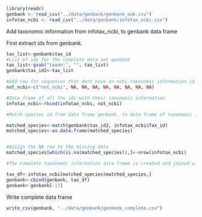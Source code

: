 
```r
library(readr)
genbank <- read_csv("../data/genbank/genbank_euk.csv")
infotax_ncbi <- read_csv("../data/genbank/infotax_ncbi.csv")
```

Add taxonomic information from infotax_ncbi, to genbank data frame

First extract ids from genbank. 

```r
tax_list<-genbank$tax_id
#List of ids for the complete data set genbank
tax_list<-gsub("taxon:", "", tax_list)
genbank$tax_id2<-tax_list

#Add row for sequences that dont have an ncbi taxonomic information id
not_ncbi<-c("not_ncbi", NA, NA, NA, NA, NA, NA, NA, NA)

#Data frame of all the ids with their taxonomic information
infotax_ncbi<-rbind(infotax_ncbi, not_ncbi)

#Match species id from data frame genbank, to data frame of taxonomic information

matched_species<-match(genbank$tax_id2, infotax_ncbi$Tax_id)
matched_species<-as.data.frame(matched_species)


#Assign the NA row to the missing data 
matched_species[which(is.na(matched_species)),]<-nrow(infotax_ncbi)

#The complete taxonomic information data frame is created and joined with the genbank preexisting columns

tax_df<-infotax_ncbi[matched_species$matched_species,]
genbank<-cbind(genbank, tax_df)
genbank<-genbank[-17]

```


Write complete data frame

```r
write_csv(genbank, "../data/genbank/genbank_complete.csv")

```

